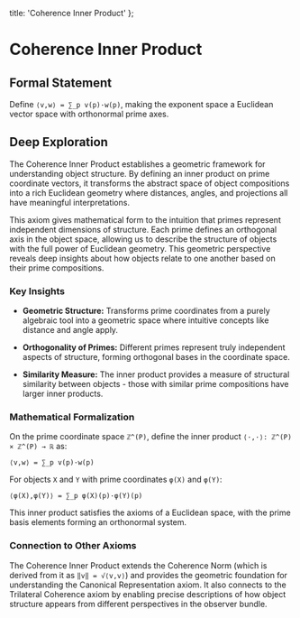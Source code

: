   title: 'Coherence Inner Product'
};

# Coherence Inner Product

## Formal Statement

Define `⟨v,w⟩ = ∑_p v(p)·w(p)`, making the exponent space a Euclidean vector space with orthonormal prime axes.

## Deep Exploration

The Coherence Inner Product establishes a geometric framework for understanding object structure. By defining an inner product on prime coordinate vectors, it transforms the abstract space of object compositions into a rich Euclidean geometry where distances, angles, and projections all have meaningful interpretations.

This axiom gives mathematical form to the intuition that primes represent independent dimensions of structure. Each prime defines an orthogonal axis in the object space, allowing us to describe the structure of objects with the full power of Euclidean geometry. This geometric perspective reveals deep insights about how objects relate to one another based on their prime compositions.

### Key Insights

- **Geometric Structure:** Transforms prime coordinates from a purely algebraic tool into a geometric space where intuitive concepts like distance and angle apply.

- **Orthogonality of Primes:** Different primes represent truly independent aspects of structure, forming orthogonal bases in the coordinate space.

- **Similarity Measure:** The inner product provides a measure of structural similarity between objects - those with similar prime compositions have larger inner products.

### Mathematical Formalization

On the prime coordinate space `ℤ^(P)`, define the inner product `⟨·,·⟩: ℤ^(P) × ℤ^(P) → ℝ` as:

`⟨v,w⟩ = ∑_p v(p)·w(p)`

For objects `X` and `Y` with prime coordinates `φ(X)` and `φ(Y)`:

`⟨φ(X),φ(Y)⟩ = ∑_p φ(X)(p)·φ(Y)(p)`

This inner product satisfies the axioms of a Euclidean space, with the prime basis elements forming an orthonormal system.

### Connection to Other Axioms

The Coherence Inner Product extends the Coherence Norm (which is derived from it as `‖v‖ = √⟨v,v⟩`) and provides the geometric foundation for understanding the Canonical Representation axiom. It also connects to the Trilateral Coherence axiom by enabling precise descriptions of how object structure appears from different perspectives in the observer bundle.
